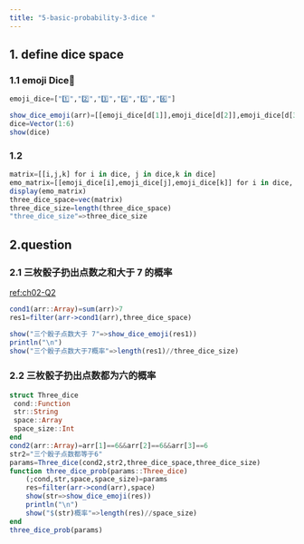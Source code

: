 ```yaml
---
title: "5-basic-probability-3-dice "
---
```


## 1. define  dice space
### 1.1  emoji Dice🎲


```julia
emoji_dice=["1️⃣","2️⃣","3️⃣","4️⃣","5️⃣","6️⃣"]

show_dice_emoji(arr)=[[emoji_dice[d[1]],emoji_dice[d[2]],emoji_dice[d[3]]] for d in arr]
dice=Vector(1:6)
show(dice)
```

###  1.2  
```julia

matrix=[[i,j,k] for i in dice, j in dice,k in dice]
emo_matrix=[[emoji_dice[i],emoji_dice[j],emoji_dice[k]] for i in dice, j in dice,k in dice]
display(emo_matrix)
three_dice_space=vec(matrix)
three_dice_size=length(three_dice_space)
"three_dice_size"=>three_dice_size
```


## 2.question 
### 2.1 三枚骰子扔出点数之和大于 7 的概率
[ref:ch02-Q2](https://nostarch.com/download/resources/Bayes_exercise_solutions_new.pdf)

```julia
cond1(arr::Array)=sum(arr)>7
res1=filter(arr->cond1(arr),three_dice_space)

show("三个骰子点数大于 7"=>show_dice_emoji(res1))
println("\n")
show("三个骰子点数大于7概率"=>length(res1)//three_dice_size)
```

### 2.2 三枚骰子扔出点数都为六的概率

```julia
struct Three_dice
 cond::Function
 str::String
 space::Array
 space_size::Int
end
cond2(arr::Array)=arr[1]==6&&arr[2]==6&&arr[3]==6
str2="三个骰子点数都等于6"
params=Three_dice(cond2,str2,three_dice_space,three_dice_size)
function three_dice_prob(params::Three_dice)
    (;cond,str,space,space_size)=params
    res=filter(arr->cond(arr),space)
    show(str=>show_dice_emoji(res))
    println("\n")
    show("$(str)概率"=>length(res)//space_size)
end
three_dice_prob(params)
```

